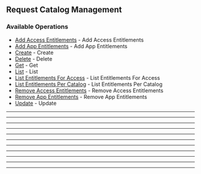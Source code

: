 
## Request Catalog Management

### Available Operations

* [Add Access Entitlements](/typescript/request_catalog_management/add_access_entitlements) - Add Access Entitlements
* [Add App Entitlements](/typescript/request_catalog_management/add_app_entitlements) - Add App Entitlements
* [Create](/typescript/request_catalog_management/create) - Create
* [Delete](/typescript/request_catalog_management/delete) - Delete
* [Get](/typescript/request_catalog_management/get) - Get
* [List](/typescript/request_catalog_management/list) - List
* [List Entitlements For Access](/typescript/request_catalog_management/list_entitlements_for_access) - List Entitlements For Access
* [List Entitlements Per Catalog](/typescript/request_catalog_management/list_entitlements_per_catalog) - List Entitlements Per Catalog
* [Remove Access Entitlements](/typescript/request_catalog_management/remove_access_entitlements) - Remove Access Entitlements
* [Remove App Entitlements](/typescript/request_catalog_management/remove_app_entitlements) - Remove App Entitlements
* [Update](/typescript/request_catalog_management/update) - Update

---
<AddAccessEntitlements />

---
<AddAppEntitlements />

---
<Create />

---
<Delete />

---
<Get />

---
<List />

---
<ListEntitlementsForAccess />

---
<ListEntitlementsPerCatalog />

---
<RemoveAccessEntitlements />

---
<RemoveAppEntitlements />

---
<Update />
